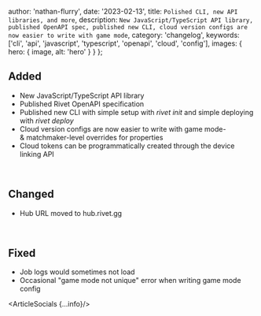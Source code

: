 
  author: 'nathan-flurry',
  date: '2023-02-13',
  title: `Polished CLI, new API libraries, and more`,
  description: `New JavaScript/TypeScript API library, published OpenAPI spec, published new CLI, cloud version configs are now easier to write with game mode`,
  category: 'changelog',
  keywords: ['cli', 'api', 'javascript', 'typescript', 'openapi', 'cloud', 'config'],
  images: {
    hero: {
      image,
      alt: 'hero'
    }
  }
};


## Added

- New JavaScript/TypeScript API library
- Published Rivet OpenAPI specification
- Published new CLI with simple setup with _rivet init_ and simple deploying with _rivet deploy_
- Cloud version configs are now easier to write with game mode- & matchmaker-level overrides for properties
- Cloud tokens can be programmatically created through the device linking API

‍

## Changed

- Hub URL moved to hub.rivet.gg

‍

## Fixed

- Job logs would sometimes not load
- Occasional "game mode not unique" error when writing game mode config

<ArticleSocials {...info}/>